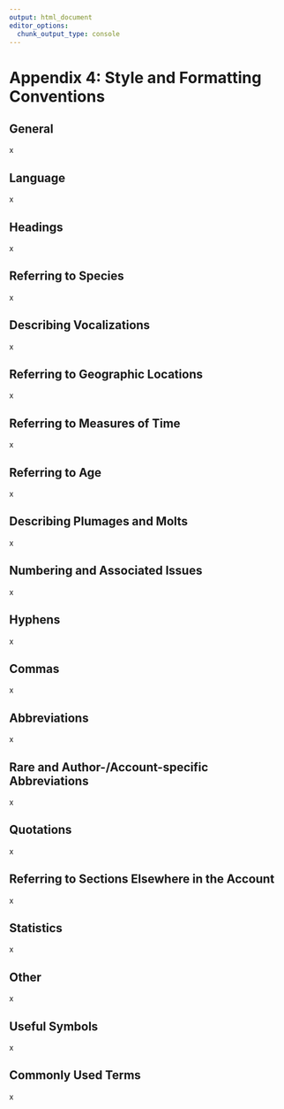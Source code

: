 ```yaml
---
output: html_document
editor_options: 
  chunk_output_type: console
---
```


# Appendix 4: Style and Formatting Conventions {#sec-app4 .unnumbered}

## General {#sec-app4-general}

x

## Language {#sec-app4-language}

x

## Headings {#sec-app4-headings}

x

## Referring to Species {#sec-app4-species}

x

## Describing Vocalizations {#sec-app4-vocalizations}

x

## Referring to Geographic Locations {#sec-app4-geographic}

x

## Referring to Measures of Time {#sec-app4-time}

x

## Referring to Age {#sec-app4-age}

x

## Describing Plumages and Molts {#sec-app4-plumages}

x

## Numbering and Associated Issues {#sec-app4-numbering}

x

## Hyphens {#sec-app4-hyphens}

x

## Commas {#sec-app4-commas}

x

## Abbreviations {#sec-app4-abbreviations}

x

## Rare and Author-/Account-specific Abbreviations {#sec-app4-rare}

x

## Quotations {#sec-app4-quotations}

x

## Referring to Sections Elsewhere in the Account {#sec-app4-sections}

x

## Statistics {#sec-app4-statistics}

x

## Other {#sec-app4-other}

x

## Useful Symbols {#sec-app4-symbols}

x

## Commonly Used Terms {#sec-app4-terms}

x